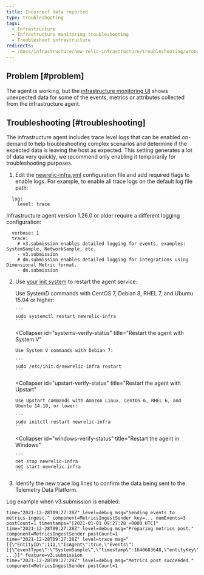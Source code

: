 ```yaml
---
title: Incorrect data reported
type: troubleshooting
tags:
  - Infrastructure
  - Infrastructure monitoring troubleshooting
  - Troubleshoot infrastructure
redirects:
  - /docs/infrastructure/new-relic-infrastructure/troubleshooting/wrong-data-reported
---
```


## Problem [#problem]

The agent is working, but the [infrastructure monitoring UI](/docs/infrastructure/new-relic-infrastructure/infrastructure-ui-pages/infrastructure-compute-page-measure-resource-usage) shows unexpected data for some of the events, metrics or attributes collected from the infrastructure agent.

## Troubleshooting [#troubleshooting]

The infrastructure agent includes trace level logs that can be enabled on-demand to help troubleshooting complex scenarios and determine if the expected data is leaving the host as expected. 
This setting generates a lot of data very quickly, we recommend only enabling it temporarily for troubleshooting purposes.

1. Edit the [newrelic-infra.yml](/docs/infrastructure/install-infrastructure-agent/configuration/infrastructure-agent-configuration-settings/#logging-variables) configuration file and add required flags to enable logs. 
For example, to enable all trace logs on the default log file path:

  ```
    log:
      level: trace
  ```

Infrastructure agent version 1.26.0 or older require a different logging configuration:

  ```
    verbose: 1
    trace: 
      # v3.submission enables detailed logging for events, examples: SystemSample, NetworkSample, etc.
      - v3.submission
      # dm.submission enables detailed logging for integrations using Dimensional Metric format. 
      - dm.submission
  ```

2. Use [your init system](/docs/infrastructure/new-relic-infrastructure/configuration/start-stop-restart-check-infrastructure-agent-status#init-system) to restart the agent service:

   <CollapserGroup>
     <Collapser
       id="systemd-verify-status"
       title="Restart the agent with SystemD"
     >
       Use SystemD commands with CentOS 7, Debian 8, RHEL 7, and Ubuntu 15.04 or higher:

       ```
       sudo systemctl restart newrelic-infra
       ```
     </Collapser>

     <Collapser
       id="systemv-verify-status"
       title="Restart the agent with System V"
     >
       Use System V commands with Debian 7:

       ```
       sudo /etc/init.d/newrelic-infra restart
       ```
     </Collapser>

     <Collapser
       id="upstart-verify-status"
       title="Restart the agent with Upstart"
     >
       Use Upstart commands with Amazon Linux, CentOS 6, RHEL 6, and Ubuntu 14.10, or lower:

       ```
       sudo initctl restart newrelic-infra
       ```
     </Collapser>

     <Collapser
       id="windows-verify-status"
       title="Restart the agent in Windows"
     >
       ```
       net stop newrelic-infra
       net start newrelic-infra
       ```
     </Collapser>
   </CollapserGroup>

3. Identify the new trace log lines to confirm the data being sent to the Telemetry Data Platform.

Log example when v3.submission is enabled:

```
time="2021-12-28T09:27:28Z" level=debug msg="Sending events to metrics-ingest." component=MetricsIngestSender key=... numEvents=3 postCount=1 timestamps="[2021-01-01 09:27:28 +0000 UTC]"
time="2021-12-28T09:27:28Z" level=debug msg="Preparing metrics post." component=MetricsIngestSender postCount=1
time="2021-12-28T09:27:28Z" level=trace msg="[{\"EntityID\":111,\"IsAgent\":true,\"Events\":[{\"eventType\":\"SystemSample\",\"timestamp\":1640683648,\"entityKey\":\"...\",\"cpuPercent\":0.2004008016032026, ...}]" feature=v3.submission
time="2021-12-28T09:27:29Z" level=debug msg="Metrics post succeeded." component=MetricsIngestSender postCount=1
```
